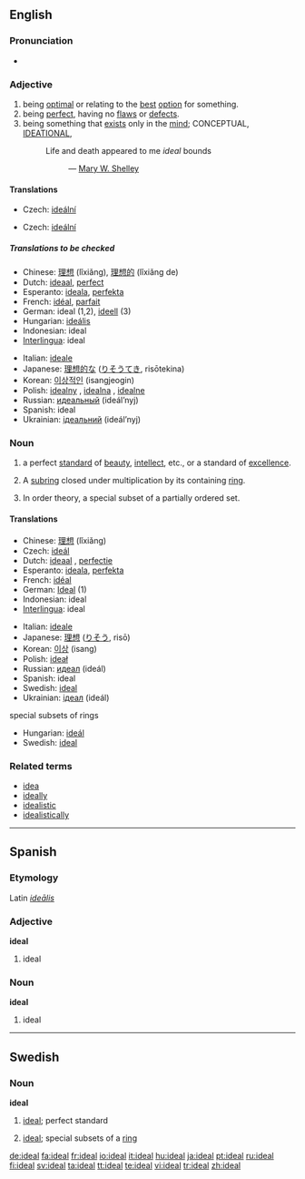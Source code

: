 {{see|idéal}}
{{wikipedia}}
==English==

===Pronunciation===
*{{audio|en-us-ideal.ogg|Audio (US)}}

===Adjective===
{{en-adj}}

# being [[optimal]] or relating to the [[best]] [[option]] for something.
# being [[perfect]], having no [[flaw]]s or [[defect]]s.
# being something that [[exist]]s only in the [[mind]]; CONCEPTUAL, [[ideational|IDEATIONAL]],
#:Life and death appeared to me ''ideal'' bounds
#::— [[Wikipedia:Mary W. Shelley|Mary W. Shelley]]

====Translations====
{{trans-top|being optimal}}
*Czech: [[ideální]]
{{trans-mid}}
{{trans-bottom}}

{{trans-top|being perfect}}
*Czech: [[ideální]]
{{trans-mid}}
{{trans-bottom}}

=====Translations to be checked=====
{{rfc-trans}}
{{top}}
*Chinese: [[理想]] (lǐxiǎng), [[理想的]] (lǐxiǎng de)
*Dutch: [[ideaal]], [[perfect]]
*Esperanto: [[ideala]], [[perfekta]]
*French: [[idéal]], [[parfait]]
*German: ideal (1,2), [[ideell]] (3)
*Hungarian: [[ideális]]
*Indonesian: ideal
*[[Interlingua]]: ideal
{{mid}}
*Italian: [[ideale]]
*Japanese: [[理想的な]] ([[りそうてき]], risōtekina)
*Korean: [[이상적인]] (isangjeogin)
*Polish: [[idealny]] {{m}}, [[idealna]] {{f}}, [[idealne]] {{n}}
*Russian: [[идеальный]] (ideál’nyj)
*Spanish: ideal
*Ukrainian: [[iдеальний]] (ideál’nyj)
{{bottom}}

===Noun===
{{en-noun}}

# a perfect [[standard]] of [[beauty]], [[intellect]], etc., or a standard of [[excellence]].
# {{algebra}} A [[subring]] closed under multiplication by its containing [[ring]].
# {{mathematics}} In order theory, a special subset of a partially ordered set.

====Translations====
{{trans-top|a perfect standard of beauty, intellect, etc.}}
*Chinese: [[理想]] (lǐxiǎng)
*Czech: [[ideál]] {{m}}
*Dutch: [[ideaal]] {{n}}, [[perfectie]] {{f}}
*Esperanto: [[ideala]], [[perfekta]]
*French: [[idéal]] {{m}}
*German: [[Ideal]] {{n}} (1)
*Indonesian: ideal
*[[Interlingua]]: ideal
{{trans-mid}}
*Italian: [[ideale]] {{m}}
*Japanese: [[理想]] ([[りそう]], risō)
*Korean: [[이상]] (isang)
*Polish: [[ideał]] {{m}}
*Russian: [[идеал]] (ideál) {{m}}
*Spanish: ideal
*Swedish: [[#Swedish|ideal]] {{n}}
*Ukrainian: [[iдеал]] (ideál) {{m}}
{{trans-bottom}}

;special subsets of rings
*Hungarian: [[ideál]]
*Swedish: [[#Swedish|ideal]] {{n}}

===Related terms===
*[[idea]]
*[[ideally]]
*[[idealistic]]
*[[idealistically]]

----

==Spanish==

===Etymology===
Latin ''[[idealis|ideālis]]''

===Adjective===
'''ideal'''

# ideal

===Noun===
'''ideal''' {{m}}

# ideal

----

==Swedish==

===Noun===
{{sv-noun-n-zero}}
'''ideal''' {{n}}

# [[#English|ideal]]; perfect standard
# {{context|maths|lang=sv}} [[#English|ideal]]; special subsets of a [[ring]]

[[de:ideal]]
[[fa:ideal]]
[[fr:ideal]]
[[io:ideal]]
[[it:ideal]]
[[hu:ideal]]
[[ja:ideal]]
[[pt:ideal]]
[[ru:ideal]]
[[fi:ideal]]
[[sv:ideal]]
[[ta:ideal]]
[[tt:ideal]]
[[te:ideal]]
[[vi:ideal]]
[[tr:ideal]]
[[zh:ideal]]